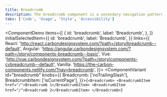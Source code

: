 ```yaml
---
title: Breadcrumb
description: The breadcrumb component is a secondary navigation pattern that shows hierarchy among content or traces a user’s path.
tabs: ['Code', 'Usage', 'Style', 'Accessibility']
---
```


<ComponentDemo
  items={[
    {
      id: 'breadcrumb',
      label: 'Breadcrumb',
    },
  ]}
  initialSelectedItem={{
    id: 'breadcrumb',
    label: 'Breadcrumb',
  }}
  links={{
    React:
      'http://react.carbondesignsystem.com/?path=/story/breadcrumb--default',
    Angular:
      'https://angular.carbondesignsystem.com/?path=/story/components-breadcrumb--basic',
    Vue:
      'http://vue.carbondesignsystem.com/?path=/story/components-cvbreadcrumb--default',
    Vanilla: 'https://the-carbon-components.netlify.com/?nav=breadcrumb',
  }}>
  <ComponentVariant
    id="breadcrumb"
    knobs={{
      Breadcrumb: ['noTrailingSlash'],
      BreadcrumbItem: ['isCurrentPage'],
    }}>{`
<Breadcrumb>
  <BreadcrumbItem href="/">Breadcrumb 1</BreadcrumbItem>
  <BreadcrumbItem href="/">Breadcrumb 2</BreadcrumbItem>
</Breadcrumb>
`}</ComponentVariant>
</ComponentDemo>
